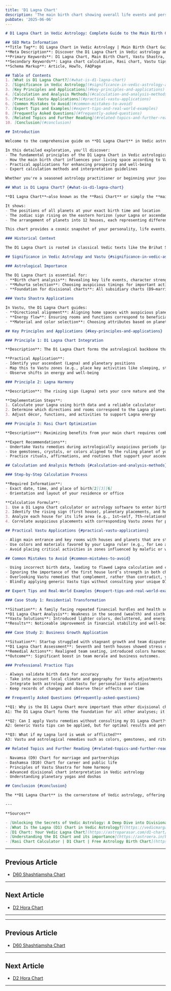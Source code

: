 ```yaml
---
title: 'D1 Lagna Chart'
description: 'The main birth chart showing overall life events and personality.'
pubDate: '2025-06-06'
---
```


```markdown
# D1 Lagna Chart in Vedic Astrology: Complete Guide to the Main Birth Chart and Vastu Principles

## SEO Meta Information
**Title Tag**: D1 Lagna Chart in Vedic Astrology | Main Birth Chart Guide | Vastu Shastra Tips  
**Meta Description**: Discover the D1 Lagna Chart in Vedic astrology and Vastu Shastra. Learn about the main birth chart, practical applications, and expert insights for better home harmony.  
**Primary Keywords**: D1 Lagna Chart, Main Birth Chart, Vastu Shastra, Vedic Astrology  
**Secondary Keywords**: Lagna chart calculation, Rasi chart, Vastu tips, astrological guidance  
**Schema Markup**: Article, HowTo, FAQPage

## Table of Contents
1. [What is D1 Lagna Chart?](#what-is-d1-lagna-chart)
2. [Significance in Vedic Astrology](#significance-in-vedic-astrology-and-vastu)
3. [Key Principles and Applications](#key-principles-and-applications)
4. [Calculation and Analysis Methods](#calculation-and-analysis-methods)
5. [Practical Vastu Applications](#practical-vastu-applications)
6. [Common Mistakes to Avoid](#common-mistakes-to-avoid)
7. [Expert Tips and Examples](#expert-tips-and-real-world-examples)
8. [Frequently Asked Questions](#frequently-asked-questions)
9. [Related Topics and Further Reading](#related-topics-and-further-reading)
10. [Conclusion](#conclusion)

## Introduction

Welcome to the comprehensive guide on **D1 Lagna Chart** in Vedic astrology and its profound connection with **Vastu Shastra**. For over 5,000 years, ancient Indian wisdom has recognized the intricate relationship between celestial influences and architectural harmony.

In this detailed exploration, you'll discover:
- The fundamental principles of the D1 Lagna Chart in Vedic astrological practice
- How the main birth chart influences your living space according to Vastu Shastra
- Practical applications for enhancing prosperity and well-being
- Expert calculation methods and interpretation guidelines

Whether you're a seasoned astrology practitioner or beginning your journey into Vedic sciences, this guide provides actionable insights for implementing D1 Lagna Chart principles in your daily life.

## What is D1 Lagna Chart? {#what-is-d1-lagna-chart}

**D1 Lagna Chart**—also known as the **Rasi Chart** or simply the **main birth chart**—is the foundational chart in Vedic astrology[1][2][3]. 

It shows:
- The positions of all planets at your exact birth time and location
- The zodiac sign rising on the eastern horizon (your Lagna or ascendant)
- The arrangement of planets into 12 houses, each representing different life areas

This chart provides a cosmic snapshot of your personality, life events, karmic tendencies, and overall potential.

### Historical Context

The D1 Lagna Chart is rooted in classical Vedic texts like the Brihat Samhita and Vastu Shastra scriptures, where ancient sages recognized the interplay between planetary alignments and environmental harmony[1][2].

## Significance in Vedic Astrology and Vastu {#significance-in-vedic-astrology-and-vastu}

### Astrological Importance

The D1 Lagna Chart is essential for:
- **Birth chart analysis**: Revealing key life events, character strengths, and challenges[1][2][3][5]
- **Muhurta selection**: Choosing auspicious timings for important activities
- **Foundation for divisional charts**: All subsidiary charts (D9—marriage, D10—career, etc.) are derived from the D1 chart, making its interpretation critical[1][5]

### Vastu Shastra Applications

In Vastu, the D1 Lagna Chart guides:
- **Directional alignment**: Aligning home spaces with auspicious planetary influences from your main chart
- **Energy flow**: Ensuring rooms and functions correspond to beneficial astrological indicators
- **Material and color selection**: Choosing attributes based on planetary associations for harmony and prosperity

## Key Principles and Applications {#key-principles-and-applications}

### Principle 1: D1 Lagna Chart Integration

**Description**: The D1 Lagna Chart forms the astrological backbone that connects your inner self to your external environment through Vastu Shastra[2][5].

**Practical Application**:
- Identify your ascendant (Lagna) and planetary positions
- Map this to Vastu zones (e.g., place key activities like sleeping, studying, or working in zones governed by favorable planets)
- Observe shifts in energy and well-being

### Principle 2: Lagna Harmony

**Description**: The rising sign (Lagna) sets your core nature and the “mask” you show to the world; harmonizing this with your living space boosts personal alignment[2][3].

**Implementation Steps**:
1. Calculate your Lagna using birth data and a reliable calculator
2. Determine which directions and rooms correspond to the Lagna planetary ruler
3. Adjust décor, functions, and activities to support Lagna energy

### Principle 3: Rasi Chart Optimization

**Description**: Maximizing benefits from your main chart requires combining astrological timing with physical changes in your environment and daily life.

**Expert Recommendations**:
- Undertake Vastu remedies during astrologically auspicious periods (preferably when Lagna is strong)
- Use gemstones, crystals, or colors aligned to the ruling planet of your Lagna or beneficial planets in your chart
- Practice rituals, affirmations, and routines that support your ascendant’s qualities

## Calculation and Analysis Methods {#calculation-and-analysis-methods}

### Step-by-Step Calculation Process

**Required Information**:
- Exact date, time, and place of birth[2][3][6]
- Orientation and layout of your residence or office

**Calculation Formula**:
1. Use a D1 Lagna Chart calculator or astrology software to enter birth details[3][6]
2. Identify the rising sign (first house), planetary placements, and house lords
3. Analyze each house for its life area (e.g., 1st—self, 7th—relationships, 10th—career)[5]
4. Correlate auspicious placements with corresponding Vastu zones for practical remedies

## Practical Vastu Applications {#practical-vastu-applications}

- Align main entrance and key rooms with houses and planets that are strong in your D1 Lagna Chart
- Use colors and materials favored by your Lagna ruler (e.g., for Leo ascendant, gold and orange hues are energizing)
- Avoid placing critical activities in zones influenced by malefic or weak planets in your main chart

## Common Mistakes to Avoid {#common-mistakes-to-avoid}

- Using incorrect birth data, leading to flawed Lagna calculation and chart interpretation[2][3][5]
- Ignoring the importance of the first house lord’s strength in both chart and Vastu applications
- Overlooking Vastu remedies that complement, rather than contradict, your main birth chart
- Blindly applying generic Vastu tips without consulting your unique D1 Lagna Chart

## Expert Tips and Real-World Examples {#expert-tips-and-real-world-examples}

### Case Study 1: Residential Transformation

**Situation**: A family facing repeated financial hurdles and health setbacks.  
**D1 Lagna Chart Analysis**: Weakness in the second (wealth) and sixth (health) houses, aggravated by clutter and dark colors in those Vastu zones.  
**Vastu Solutions**: Introduced lighter colors, decluttered, and energized relevant zones with Lagna-friendly materials.  
**Results**: Noticeable improvement in financial stability and well-being within six months.

### Case Study 2: Business Growth Application

**Situation**: Startup struggled with stagnant growth and team disputes.  
**D1 Lagna Chart Assessment**: Seventh and tenth houses showed stress due to unfavorable planetary placements reflected in office design.  
**Remedial Actions**: Realigned team seating, introduced colors harmonious with Lagna lord, and scheduled meetings during auspicious chart timings.  
**Outcome**: Significant boost in team morale and business outcomes.

### Professional Practice Tips

- Always validate birth data for accuracy
- Take into account local climate and geography for Vastu adjustments
- Integrate both astrology and Vastu for personalized solutions
- Keep records of changes and observe their effects over time

## Frequently Asked Questions {#frequently-asked-questions}

**Q1: Why is the D1 Lagna Chart more important than other divisional charts?**  
A1: The D1 Lagna Chart forms the foundation for all other analyses; it covers your overall life, personality, and the primary karmic themes[1][2][5].

**Q2: Can I apply Vastu remedies without consulting my D1 Lagna Chart?**  
A2: Generic Vastu tips can be applied, but for optimal results and personal harmony, aligning remedies with your D1 Lagna Chart is recommended.

**Q3: What if my Lagna lord is weak or afflicted?**  
A3: Vastu and astrological remedies such as colors, gemstones, and rituals can help strengthen the Lagna lord’s influence.

## Related Topics and Further Reading {#related-topics-and-further-reading}

- Navamsa (D9) Chart for marriage and partnerships
- Dashamsa (D10) Chart for career and public life
- Principles of Vastu Shastra for home harmony
- Advanced divisional chart interpretation in Vedic astrology
- Understanding planetary yogas and doshas

## Conclusion {#conclusion}

The **D1 Lagna Chart** is the cornerstone of Vedic astrology, offering deep insights into your personality, potential, and life path. By integrating your main birth chart analysis with Vastu Shastra principles, you can create a living environment that supports both inner growth and external success. For anyone serious about astrological guidance or optimizing their home’s energy, understanding and utilizing the D1 Lagna Chart is essential[1][2][3][5].

---

**Sources**

- [Unlocking the Secrets of Vedic Astrology: A Deep Dive into Divisional Charts (D1, D9, D10, and More)](https://bhawanaverma.com/vedic-astrology/unlocking-the-secrets-of-vedic-astrology-a-deep-dive-into-divisional-charts-d1-d9-d10-and-more/)
- [What Is the Lagna (D1) Chart in Vedic Astrology?](https://vedicmarga.com/lagna-chart-d1/)
- [D1 Chart: Your Vedic Lagna Chart](https://astroparasar.com/d1-chart/)
- [Understanding the D1 Chart and its importance](https://astroera.in/blog/Astrology/understanding-the-d1-chart-and-its-importance)
- [Rasi Chart Calculator | D1 Chart | Free Astrology Birth Chart](https://www.cosmicsquares.com/free-horoscope/birth-chart)
```
---

## Previous Article
- [D60 Shashtiamsha Chart](1419_D60_Shashtiamsha_Chart.mdx)

---

## Next Article
- [D2 Hora Chart](1402_D2_Hora_Chart.mdx)

---
---

## Previous Article
- [D60 Shashtiamsha Chart](1419_D60_Shashtiamsha_Chart.mdx)

---

## Next Article
- [D2 Hora Chart](1402_D2_Hora_Chart.mdx)

---
